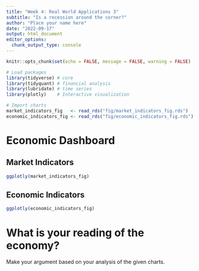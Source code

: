 ```yaml
---
title: "Week 4: Real World Applications 3"
subtitle: "Is a recession around the corner?"
author: "Place your name here"
date: "2022-09-17"
output: html_document
editor_options: 
  chunk_output_type: console
---
```


```r
knitr::opts_chunk$set(echo = FALSE, message = FALSE, warning = FALSE)

# Load packages
library(tidyverse) # core
library(tidyquant) # financial analysis
library(lubridate) # time series
library(plotly)    # Interactive visualization

# Import charts
market_indicators_fig   <- read_rds("fig/market_indicators_fig.rds")
economic_indicators_fig <- read_rds("fig/economic_indicators_fig.rds")
```

# Economic Dashboard {.tabset .tabset-fade}

## Market Indicators

```r
ggplotly(market_indicators_fig)

```

## Economic Indicators

```r
ggplotly(economic_indicators_fig)
```

# What is your reading of the economy?
Make your argument based on your analysis of the given charts.
